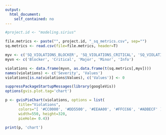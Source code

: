 ```yaml
---
output: 
  html_document:
    self_contained: no
---
```


```r

#project.id <- "modeling.sirius"

file.metrics <- paste("", project.id, "_sq_metrics.csv", sep="")
sq.metrics <- read.csv(file=file.metrics, header=T)

myv <- c('SQ_VIOLATIONS_BLOCKER', 'SQ_VIOLATIONS_CRITICAL', 'SQ_VIOLATIONS_MAJOR', 'SQ_VIOLATIONS_MINOR', 'SQ_VIOLATIONS_INFO')
myvn <- c('Blocker', 'Critical', 'Major', 'Minor', 'Info')

violations <- data.frame(myvn, as.data.frame(t(sq.metrics[,myv])))
names(violations) <- c('Severity', 'Values')
violations[is.na(violations$Values), c('Values')] <- 0

suppressPackageStartupMessages(library(googleVis))
options(gvis.plot.tag='chart')

p <- gvisPieChart(violations, options = list(
      title="Violations",
      colors="[ '#CC0000', '#DD5500', '#EEAA00', '#FFCC66', '#ADBECF' ]",
      width=550, height=320,
      pieHole= 0.4))

print(p, 'chart')
```